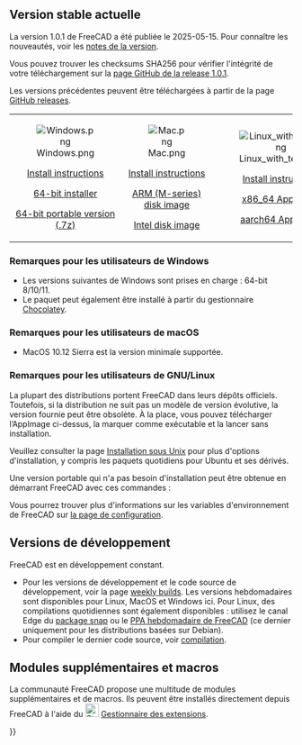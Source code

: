 <languages/>
{{TOCright}}

<span id="Current_stable_version"></span>
== Version stable actuelle ==

<div class="mw-translate-fuzzy">
La version 1.0.1 de FreeCAD a été publiée le 2025-05-15. Pour connaître les nouveautés, voir les [[Release_notes_1.0/fr|notes de la version]].
</div>

<div class="mw-translate-fuzzy">
Vous pouvez trouver les checksums SHA256 pour vérifier l'intégrité de votre téléchargement sur la [https://github.com/FreeCAD/FreeCAD/releases/tag/1.0.1 page GitHub de la release 1.0.1].
</div>

Les versions précédentes peuvent être téléchargées à partir de la page [https://github.com/FreeCAD/FreeCAD/releases GitHub releases].
<!--Do not remove this tag. It would add even more places where version info has to be kept up to date-->
{| cellpadding="20" style="font-size:120%"

| align=center | [[Image:Windows.png]]

[[Installing_on_Windows|Install instructions]]

[https://github.com/FreeCAD/FreeCAD/releases/download/1.0.2/FreeCAD_1.0.2-conda-Windows-x86_64-installer-1.exe 64-bit installer]

[https://github.com/FreeCAD/FreeCAD/releases/download/1.0.2/FreeCAD_1.0.2-conda-Windows-x86_64-py311.7z 64-bit portable version (.7z)]

| align=center | [[Image:Mac.png]]

[[Installing_on_Mac|Install instructions]]

[https://github.com/FreeCAD/FreeCAD/releases/download/1.0.2/FreeCAD_1.0.2-conda-macOS-arm64-py311.dmg ARM (M-series) disk image]

[https://github.com/FreeCAD/FreeCAD/releases/download/1.0.2/FreeCAD_1.0.2-conda-macOS-x86_64-py311.dmg Intel disk image]

| align=center | [[Image:Linux_with_text.png]]

[[Installing_on_Linux|Install instructions]]

[https://github.com/FreeCAD/FreeCAD/releases/download/1.0.2/FreeCAD_1.0.2-conda-Linux-x86_64-py311.AppImage x86_64 AppImage]

[https://github.com/FreeCAD/FreeCAD/releases/download/1.0.2/FreeCAD_1.0.2-conda-Linux-aarch64-py311.AppImage aarch64 AppImage]

|}

<span id="Notes_for_Windows_users"></span>
=== Remarques pour les utilisateurs de Windows ===

* Les versions suivantes de Windows sont prises en charge : 64-bit 8/10/11.
* Le paquet peut également être installé à partir du gestionnaire [https://chocolatey.org/packages/freecad Chocolatey].

<span id="Notes_for_macOS_users"></span>
=== Remarques pour les utilisateurs de macOS ===

* MacOS 10.12 Sierra est la version minimale supportée.

<span id="Notes_for_GNU/Linux_users"></span>
=== Remarques pour les utilisateurs de GNU/Linux ===

La plupart des distributions portent FreeCAD dans leurs dépôts officiels. Toutefois, si la distribution ne suit pas un modèle de version évolutive, la version fournie peut être obsolète. À la place, vous pouvez télécharger l’AppImage ci-dessus, la marquer comme exécutable et la lancer sans installation.

Veuillez consulter la page [[Installing_on_Linux/fr|Installation sous Unix]] pour plus d'options d'installation, y compris les paquets quotidiens pour Ubuntu et ses dérivés.

Une version portable qui n'a pas besoin d'installation peut être obtenue en démarrant FreeCAD avec ces commandes :

{{Code|lang=text|code=
cd path/to/directory_containing_AppImage/
chmod +x ./name_of_AppImage_file.AppImage
HOME="$PWD/Settings" FREECAD_USER_HOME="$PWD/Settings" ./name_of_AppImage_file.AppImage
}}

Vous pourrez trouver plus d'informations sur les variables d'environnement de FreeCAD sur [[Start_up_and_Configuration/fr|la page de configuration]].

<span id="Development_versions"></span>
== Versions de développement ==

FreeCAD est en développement constant.
* Pour les versions de développement et le code source de développement, voir la page [https://github.com/FreeCAD/FreeCAD-Bundle/releases/tag/weekly-builds weekly builds]. Les versions hebdomadaires sont disponibles pour Linux, MacOS et Windows ici. Pour Linux, des compilations quotidiennes sont également disponibles : utilisez le canal Edge du [[Ubuntu_Snap/fr|package snap]] ou le [https://launchpad.net/~freecad-maintainers/+archive/ubuntu/freecad-daily PPA hebdomadaire de FreeCAD] (ce dernier uniquement pour les distributions basées sur Debian).
* Pour compiler le dernier code source, voir [[Compiling/fr|compilation]].

<span id="Additional_modules_and_macros"></span>
== Modules supplémentaires et macros ==

La communauté FreeCAD propose une multitude de modules supplémentaires et de macros. Ils peuvent être installés directement depuis FreeCAD à l'aide du [[Image:Std_AddonMgr.svg|24px]] [[Std_AddonMgr/fr|Gestionnaire des extensions]].


{{Userdocnavi{{#translation:}}}}